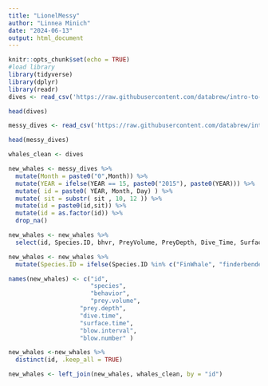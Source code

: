 ```yaml
---
title: "LionelMessy"
author: "Linnea Minich"
date: "2024-06-13"
output: html_document
---
```


```r
knitr::opts_chunk$set(echo = TRUE)
#load library
library(tidyverse)
library(dplyr)
library(readr)
dives <- read_csv('https://raw.githubusercontent.com/databrew/intro-to-data-science/main/data/whales-dives.csv')

head(dives)

messy_dives <- read_csv('https://raw.githubusercontent.com/databrew/intro-to-data-science/main/data/whales-dives-messy.csv')

head(messy_dives)

whales_clean <- dives 

new_whales <- messy_dives %>%
  mutate(Month = paste0("0",Month)) %>% 
  mutate(YEAR = ifelse(YEAR == 15, paste0("2015"), paste0(YEAR))) %>% 
  mutate( id = paste0( YEAR, Month, Day) ) %>%
  mutate( sit = substr( sit , 10, 12 )) %>% 
  mutate(id = paste0(id,sit)) %>% 
  mutate(id = as.factor(id)) %>% 
  drop_na()
```

```r
new_whales <- new_whales %>% 
  select(id, Species.ID, bhvr, PreyVolume, PreyDepth, Dive_Time, Surfacetime, Blow.Interval, Blow_number_count)

new_whales <- new_whales %>% 
  mutate(Species.ID = ifelse(Species.ID %in% c("FinWhale", "finderbender","FinW","fin", "fw", "FW"), paste0("FW"), paste0("HW")))

```

```r
names(new_whales) <- c("id",
                       "species",
                       "behavior",
                       "prey.volume", 
                    "prey.depth",
                    "dive.time",
                    "surface.time",
                    "blow.interval",
                    "blow.number" )
```

```r
new_whales <-new_whales %>% 
  distinct(id, .keep_all = TRUE)
```


```r
new_whales <- left_join(new_whales, whales_clean, by = "id")
```

